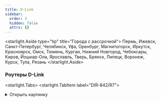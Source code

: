 ```yaml
---
title: D-Link
sidebar:
  order: 3
  hidden: false
  attrs: {}
---
```

<starlight.Aside type="tip" title="Города с рассрочкой">
  Пермь, Ижевск, Санкт-Петербург, Челябинск, Уфа, Оренбург, Магнитогорск, Иркутск, Красноярск, Омск, Тюмень, Курган, Нижний Новгород, Чебоксары, Киров, Йошкар-Ола, Ярославль, Тверь, Брянск, Липецк, Воронеж, Курск, Тула, Рязань
</starlight.Aside>

### Роутеры D-Link

<starlight.Tabs>
  <starlight.TabItem label="DIR-842/R7">
    <details>
      <summary>
        Открыть картинку
      </summary>

      <astroassets.Image src="/images/dlink/DIR-824-R7.jpg" alt="D-Link DIR-842/R7" width="600" height="100" loading="lazy" decoding="async" />

      <a href="/images/dlink/DIR-824-R7.jpg" target="_self" download="DIR-824-R7.jpg">
        Скачать картинку
      </a>
    </details>

    ```txt
    Модель: D-Link DIR-842/R7
    - Скорость по кабелю: до 1000 Мбит/с
    - Скорость по Wi-Fi: до 300 Мбит/с
    - Площадь покрытия: до 70 м2
    - Одновременно устройств в сети: до 10
    - Технологии: EasyMesh, Beamforming, Band Steering
    - Гарантия: 1 год
    - Отверстия для настенного крепления
    - Подходит для любого провайдера

    Стоимость:
    - В собственность - 4 690 ₽
    ```

    Рассрочка от банка:

    ```txt
    - 1 634 ₽/мес. на 3 месяца (общая стоимость - 4 902 ₽)
    - 844 ₽/мес. на 6 месяцев (общая стоимость - 5 065 ₽)
    - 450 ₽/мес. на 12 месяцев (общая стоимость - 5 401₽)
    - 255 ₽/мес. на 24 месяцев (общая стоимость - 6 115 ₽)
    - 191 ₽/мес. на 36 месяцев (общая стоимость - 6 884 ₽)
    ```

    <starlight.CardGrid stagger={false}>
      <starlight.LinkCard title="База знаний" href="https://clever.ertelecom.ru/content/space/4/article/1551" description="D-Link DIR-842/R7 в базе знаний" target="_blank" />

      <starlight.LinkCard title="Сайт производителя" href="https://www.dlink.ru/ru/products/5/2663.html" description="D-Link DIR-842/R7 на сайте производителя" target="_blank" />
    </starlight.CardGrid>
  </starlight.TabItem>

  <starlight.TabItem label="DIR-X1530">
    <details>
      <summary>
        Открыть картинку
      </summary>

      <astroassets.Image src="/images/dlink/DIR-x1530.jpg" alt="D-Link DIR-x1530" width="600" height="100" loading="lazy" decoding="async" />

      <a href="/images/dlink/DIR-x1530.jpg" target="_self" download="DIR-x1530.jpg">
        Скачать картинку
      </a>
    </details>

    ```txt
    Модель: D-Link DIR-X1530
    - Скорость по кабелю: до 1000 Мбит/с
    - Скорость по Wi-Fi: до 600 Мбит/с
    - Площадь покрытия: до 80 м2
    - Одновременно устройств в сети: до 20
    - Технологии: EasyMesh, Beamforming, OFDMA, TWT
    - Гарантия: 1 год
    - Отверстия для настенного крепления
    - Подходит для любого провайдера

    Стоимость:
    - В собственность - 5 990 ₽
    ```

    Рассрочка от банка:

    ```txt
    - 2 087 ₽/мес. на 3 месяца (общая стоимость - 6 261 ₽)
    - 1 078 ₽/мес. на 6 месяцев (общая стоимость - 6 469 ₽)
    - 575 ₽/мес. на 12 месяцев (общая стоимость - 6 898 ₽)
    - 325 ₽/мес. на 24 месяцев (общая стоимость - 7 810 ₽)
    - 244 ₽/мес. на 36 месяцев (общая стоимость - 8 792 ₽)
    ```

    <starlight.CardGrid stagger={false}>
      <starlight.LinkCard title="База знаний" href="https://clever.ertelecom.ru/content/space/4/article/1550" description="D-Link DIR-X1530 в базе знаний" target="_blank" />

      <starlight.LinkCard title="Сайт производителя" href="https://www.dlink.ru/ru/products/5/2591.html" description="D-Link DIR-X1530 на сайте производителя" target="_blank" />
    </starlight.CardGrid>
  </starlight.TabItem>
</starlight.Tabs>
